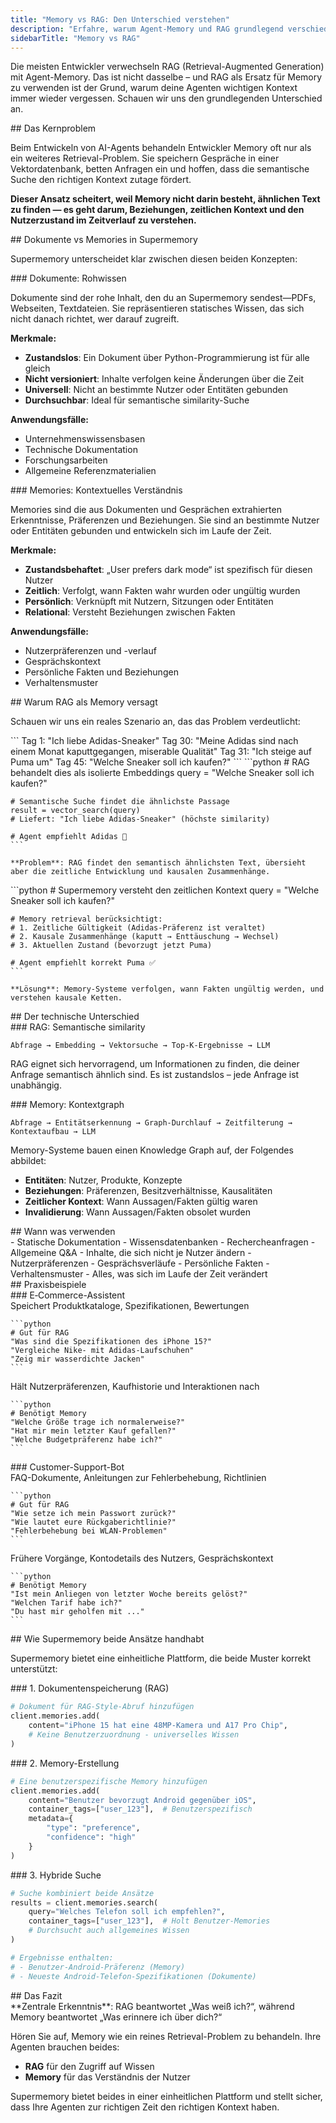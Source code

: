 ```yaml
---
title: "Memory vs RAG: Den Unterschied verstehen"
description: "Erfahre, warum Agent-Memory und RAG grundlegend verschieden sind und wann du welchen Ansatz einsetzen solltest"
sidebarTitle: "Memory vs RAG"
---
```


Die meisten Entwickler verwechseln RAG (Retrieval-Augmented Generation) mit Agent-Memory. Das ist nicht dasselbe – und RAG als Ersatz für Memory zu verwenden ist der Grund, warum deine Agenten wichtigen Kontext immer wieder vergessen. Schauen wir uns den grundlegenden Unterschied an.

<div id="the-core-problem">
  ## Das Kernproblem
</div>

Beim Entwickeln von AI-Agents behandeln Entwickler Memory oft nur als ein weiteres Retrieval-Problem. Sie speichern Gespräche in einer Vektordatenbank, betten Anfragen ein und hoffen, dass die semantische Suche den richtigen Kontext zutage fördert.

**Dieser Ansatz scheitert, weil Memory nicht darin besteht, ähnlichen Text zu finden — es geht darum, Beziehungen, zeitlichen Kontext und den Nutzerzustand im Zeitverlauf zu verstehen.**

<div id="documents-vs-memories-in-supermemory">
  ## Dokumente vs Memories in Supermemory
</div>

Supermemory unterscheidet klar zwischen diesen beiden Konzepten:

<div id="documents-raw-knowledge">
  ### Dokumente: Rohwissen
</div>

Dokumente sind der rohe Inhalt, den du an Supermemory sendest—PDFs, Webseiten, Textdateien. Sie repräsentieren statisches Wissen, das sich nicht danach richtet, wer darauf zugreift.

**Merkmale:**

- **Zustandslos**: Ein Dokument über Python-Programmierung ist für alle gleich
- **Nicht versioniert**: Inhalte verfolgen keine Änderungen über die Zeit
- **Universell**: Nicht an bestimmte Nutzer oder Entitäten gebunden
- **Durchsuchbar**: Ideal für semantische similarity-Suche

**Anwendungsfälle:**

- Unternehmenswissensbasen
- Technische Dokumentation
- Forschungsarbeiten
- Allgemeine Referenzmaterialien

<div id="memories-contextual-understanding">
  ### Memories: Kontextuelles Verständnis
</div>

Memories sind die aus Dokumenten und Gesprächen extrahierten Erkenntnisse, Präferenzen und Beziehungen. Sie sind an bestimmte Nutzer oder Entitäten gebunden und entwickeln sich im Laufe der Zeit.

**Merkmale:**

- **Zustandsbehaftet**: „User prefers dark mode“ ist spezifisch für diesen Nutzer
- **Zeitlich**: Verfolgt, wann Fakten wahr wurden oder ungültig wurden
- **Persönlich**: Verknüpft mit Nutzern, Sitzungen oder Entitäten
- **Relational**: Versteht Beziehungen zwischen Fakten

**Anwendungsfälle:**

- Nutzerpräferenzen und -verlauf
- Gesprächskontext
- Persönliche Fakten und Beziehungen
- Verhaltensmuster

<div id="why-rag-fails-as-memory">
  ## Warum RAG als Memory versagt
</div>

Schauen wir uns ein reales Szenario an, das das Problem verdeutlicht:

<Tabs>
  <Tab title="The Scenario">
    ```
    Tag 1: "Ich liebe Adidas-Sneaker"
    Tag 30: "Meine Adidas sind nach einem Monat kaputtgegangen, miserable Qualität"
    Tag 31: "Ich steige auf Puma um"
    Tag 45: "Welche Sneaker soll ich kaufen?"
    ```
  </Tab>

  <Tab title="RAG Approach (Wrong)">
    ```python
    # RAG behandelt dies als isolierte Embeddings
    query = "Welche Sneaker soll ich kaufen?"

    # Semantische Suche findet die ähnlichste Passage
    result = vector_search(query)
    # Liefert: "Ich liebe Adidas-Sneaker" (höchste similarity)

    # Agent empfiehlt Adidas 🤦
    ```

    **Problem**: RAG findet den semantisch ähnlichsten Text, übersieht aber die zeitliche Entwicklung und kausalen Zusammenhänge.
  </Tab>

  <Tab title="Memory Approach (Right)">
    ```python
    # Supermemory versteht den zeitlichen Kontext
    query = "Welche Sneaker soll ich kaufen?"

    # Memory retrieval berücksichtigt:
    # 1. Zeitliche Gültigkeit (Adidas-Präferenz ist veraltet)
    # 2. Kausale Zusammenhänge (kaputt → Enttäuschung → Wechsel)
    # 3. Aktuellen Zustand (bevorzugt jetzt Puma)

    # Agent empfiehlt korrekt Puma ✅
    ```

    **Lösung**: Memory-Systeme verfolgen, wann Fakten ungültig werden, und verstehen kausale Ketten.
  </Tab>
</Tabs>

<div id="the-technical-difference">
  ## Der technische Unterschied
</div>

<div id="rag-semantic-similarity">
  ### RAG: Semantische similarity
</div>

```
Abfrage → Embedding → Vektorsuche → Top-K-Ergebnisse → LLM
```

RAG eignet sich hervorragend, um Informationen zu finden, die deiner Anfrage semantisch ähnlich sind. Es ist zustandslos – jede Anfrage ist unabhängig.


<div id="memory-contextual-graph">
  ### Memory: Kontextgraph
</div>

```
Abfrage → Entitätserkennung → Graph-Durchlauf → Zeitfilterung → Kontextaufbau → LLM
```

Memory-Systeme bauen einen Knowledge Graph auf, der Folgendes abbildet:

* **Entitäten**: Nutzer, Produkte, Konzepte
* **Beziehungen**: Präferenzen, Besitzverhältnisse, Kausalitäten
* **Zeitlicher Kontext**: Wann Aussagen/Fakten gültig waren
* **Invalidierung**: Wann Aussagen/Fakten obsolet wurden


<div id="when-to-use-each">
  ## Wann was verwenden
</div>

<CardGroup cols={2}>
  <Card title="Use RAG For" icon="search">
    - Statische Dokumentation
    - Wissensdatenbanken
    - Rechercheanfragen
    - Allgemeine Q&A
    - Inhalte, die sich nicht je Nutzer ändern
  </Card>

  <Card title="Use Memory For" icon="brain">
    - Nutzerpräferenzen
    - Gesprächsverläufe
    - Persönliche Fakten
    - Verhaltensmuster
    - Alles, was sich im Laufe der Zeit verändert
  </Card>
</CardGroup>

<div id="real-world-examples">
  ## Praxisbeispiele
</div>

<div id="e-commerce-assistant">
  ### E‑Commerce-Assistent
</div>

<Tabs>
  <Tab title="RAG-Komponente">
    Speichert Produktkataloge, Spezifikationen, Bewertungen

    ```python
    # Gut für RAG
    "Was sind die Spezifikationen des iPhone 15?"
    "Vergleiche Nike- mit Adidas-Laufschuhen"
    "Zeig mir wasserdichte Jacken"
    ```
  </Tab>

  <Tab title="Memory-Komponente">
    Hält Nutzerpräferenzen, Kaufhistorie und Interaktionen nach

    ```python
    # Benötigt Memory
    "Welche Größe trage ich normalerweise?"
    "Hat mir mein letzter Kauf gefallen?"
    "Welche Budgetpräferenz habe ich?"
    ```
  </Tab>
</Tabs>

<div id="customer-support-bot">
  ### Customer-Support-Bot
</div>

<Tabs>
  <Tab title="RAG Component">
    FAQ-Dokumente, Anleitungen zur Fehlerbehebung, Richtlinien

    ```python
    # Gut für RAG
    "Wie setze ich mein Passwort zurück?"
    "Wie lautet eure Rückgaberichtlinie?"
    "Fehlerbehebung bei WLAN-Problemen"
    ```
  </Tab>

  <Tab title="Memory Component">
    Frühere Vorgänge, Kontodetails des Nutzers, Gesprächskontext

    ```python
    # Benötigt Memory
    "Ist mein Anliegen von letzter Woche bereits gelöst?"
    "Welchen Tarif habe ich?"
    "Du hast mir geholfen mit ..."
    ```
  </Tab>
</Tabs>

<div id="how-supermemory-handles-both">
  ## Wie Supermemory beide Ansätze handhabt
</div>

Supermemory bietet eine einheitliche Plattform, die beide Muster korrekt unterstützt:

<div id="1-document-storage-rag">
  ### 1. Dokumentenspeicherung (RAG)
</div>

```python
# Dokument für RAG-Style-Abruf hinzufügen
client.memories.add(
    content="iPhone 15 hat eine 48MP-Kamera und A17 Pro Chip",
    # Keine Benutzerzuordnung - universelles Wissen
)
```


<div id="2-memory-creation">
  ### 2. Memory-Erstellung
</div>

```python
# Eine benutzerspezifische Memory hinzufügen
client.memories.add(
    content="Benutzer bevorzugt Android gegenüber iOS",
    container_tags=["user_123"],  # Benutzerspezifisch
    metadata={
        "type": "preference",
        "confidence": "high"
    }
)
```


<div id="3-hybrid-retrieval">
  ### 3. Hybride Suche
</div>

```python
# Suche kombiniert beide Ansätze
results = client.memories.search(
    query="Welches Telefon soll ich empfehlen?",
    container_tags=["user_123"],  # Holt Benutzer-Memories
    # Durchsucht auch allgemeines Wissen
)

# Ergebnisse enthalten:
# - Benutzer-Android-Präferenz (Memory)
# - Neueste Android-Telefon-Spezifikationen (Dokumente)
```


<div id="the-bottom-line">
  ## Das Fazit
</div>

<Note>
**Zentrale Erkenntnis**: RAG beantwortet „Was weiß ich?“, während Memory beantwortet „Was erinnere ich über dich?“
</Note>

Hören Sie auf, Memory wie ein reines Retrieval-Problem zu behandeln. Ihre Agenten brauchen beides:

- **RAG** für den Zugriff auf Wissen
- **Memory** für das Verständnis der Nutzer

Supermemory bietet beides in einer einheitlichen Plattform und stellt sicher, dass Ihre Agenten zur richtigen Zeit den richtigen Kontext haben.